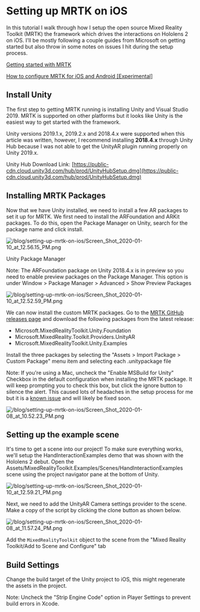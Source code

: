 
<MarkdownWrapper title="Setting up MRTK on iOS">

  # Setting up MRTK on iOS

  In this tutorial I walk through how I setup the open source Mixed Reality Toolkit (MRTK) the framework which drives the interactions on Hololens 2 on iOS. I'll be mostly following a couple guides from Microsoft on getting started but also throw in some notes on issues I hit during the setup process.

  [Getting started with MRTK](https://microsoft.github.io/MixedRealityToolkit-Unity/Documentation/GettingStartedWithTheMRTK.html)

  [How to configure MRTK for iOS and Android [Experimental]](https://microsoft.github.io/MixedRealityToolkit-Unity/Documentation/CrossPlatform/UsingARFoundation.html)

  ## Install Unity

  The first step to getting MRTK running is installing Unity and Visual Studio 2019. MRTK is supported on other platforms but it looks like Unity is the easiest way to get started with the framework. 

  Unity versions 2019.1.x, 2019.2.x and 2018.4.x were supported when this article was written, however, I recommend installing **2018.4.x** through Unity Hub because I was not able to get the UnityAR plugin running properly on Unity 2019.x.

  Unity Hub Download Link: [https://public-cdn.cloud.unity3d.com/hub/prod/UnityHubSetup.dmg](https://public-cdn.cloud.unity3d.com/hub/prod/UnityHubSetup.dmg)

  ## Installing MRTK Packages

  Now that we have Unity installed, we need to install a few AR packages to set it up for MRTK. We first need to install the ARFoundation and ARKit packages. To do this, open the Package Manager on Unity, search for the package name and click install.

  ![/blog/setting-up-mrtk-on-ios/Screen_Shot_2020-01-10_at_12.56.15_PM.png](/blog/setting-up-mrtk-on-ios/Screen_Shot_2020-01-10_at_12.56.15_PM.png)

  Unity Package Manager

  Note: The ARFoundation package on Unity 2018.4.x is in preview so you need to enable preview packages on the Package Manager. This option is under Window > Package Manager > Advanced > Show Preview Packages

  ![/blog/setting-up-mrtk-on-ios/Screen_Shot_2020-01-10_at_12.52.59_PM.png](/blog/setting-up-mrtk-on-ios/Screen_Shot_2020-01-10_at_12.52.59_PM.png)

  We can now install the custom MRTK packages. Go to the [MRTK GitHub releases page](https://github.com/Microsoft/MixedRealityToolkit-Unity/releases) and download the following packages from the latest release: 

  - Microsoft.MixedRealityToolkit.Unity.Foundation
  - Microsoft.MixedReality.Toolkit.Providers.UnityAR
  - Microsoft.MixedRealityToolkit.Unity.Examples

  Install the three packages by selecting the "Assets > Import Package > Custom Package" menu item and selecting each .unitypackage file

  Note: If you're using a Mac, uncheck the "Enable MSBuild for Unity" Checkbox in the default configuration when installing the MRTK package. It will keep prompting you to check this box, but click the ignore button to silence the alert. This caused lots of headaches in the setup process for me but it is a [known issue](https://github.com/microsoft/MixedRealityToolkit-Unity/issues/6947) and will likely be fixed soon.

  ![/blog/setting-up-mrtk-on-ios/Screen_Shot_2020-01-08_at_10.52.23_PM.png](/blog/setting-up-mrtk-on-ios/Screen_Shot_2020-01-08_at_10.52.23_PM.png)

  ## Setting up the example scene

  It's time to get a scene into our project! To make sure everything works, we'll setup the HandInteractionExamples demo that was shown with the Hololens 2 debut. Open the Assets/MixedRealityToolkit.Examples/Scenes/HandInteractionExamples scene using the project navigator pane at the bottom of Unity.

  ![/blog/setting-up-mrtk-on-ios/Screen_Shot_2020-01-10_at_12.59.21_PM.png](/blog/setting-up-mrtk-on-ios/Screen_Shot_2020-01-10_at_12.59.21_PM.png)

  Next, we need to add the UnityAR Camera settings provider to the scene. Make a copy of the script by clicking the clone button as shown below. 

  ![/blog/setting-up-mrtk-on-ios/Screen_Shot_2020-01-08_at_11.57.24_PM.png](/blog/setting-up-mrtk-on-ios/Screen_Shot_2020-01-08_at_11.57.24_PM.png)

  Add the `MixedRealityToolkit` object to the scene from the "Mixed Reality Toolkit/Add to Scene and Configure" tab

  ## Build Settings

  Change the build target of the Unity project to iOS, this might regenerate the assets in the project. 

  Note: Uncheck the "Strip Engine Code" option in Player Settings to prevent build errors in Xcode.

</MarkdownWrapper>
